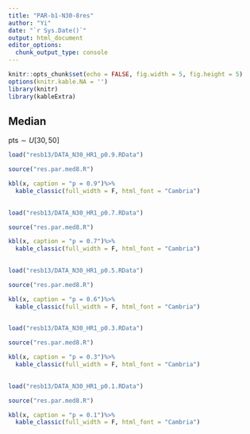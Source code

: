 ```yaml
---
title: "PAR-b1-N30-8res"
author: "Yi"
date: "`r Sys.Date()`"
output: html_document
editor_options: 
  chunk_output_type: console
---
```


```r
knitr::opts_chunk$set(echo = FALSE, fig.width = 5, fig.height = 5)
options(knitr.kable.NA = '')
library(knitr)
library(kableExtra)
```

## Median

pts$\sim U[30, 50]$

```r
load("resb13/DATA_N30_HR1_p0.9.RData")

source("res.par.med8.R")

kbl(x, caption = "p = 0.9")%>%
  kable_classic(full_width = F, html_font = "Cambria")
	

load("resb13/DATA_N30_HR1_p0.7.RData")

source("res.par.med8.R")

kbl(x, caption = "p = 0.7")%>%
  kable_classic(full_width = F, html_font = "Cambria")
	

load("resb13/DATA_N30_HR1_p0.5.RData")

source("res.par.med8.R")

kbl(x, caption = "p = 0.6")%>%
  kable_classic(full_width = F, html_font = "Cambria")
	

load("resb13/DATA_N30_HR1_p0.3.RData")

source("res.par.med8.R")

kbl(x, caption = "p = 0.3")%>%
  kable_classic(full_width = F, html_font = "Cambria")
	

load("resb13/DATA_N30_HR1_p0.1.RData")

source("res.par.med8.R")

kbl(x, caption = "p = 0.1")%>%
  kable_classic(full_width = F, html_font = "Cambria")
	
```
